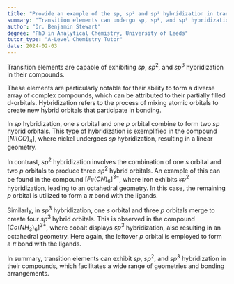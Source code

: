 ```yaml
---
title: "Provide an example of the sp, sp² and sp³ hybridization in transition elements"
summary: "Transition elements can undergo sp, sp², and sp³ hybridization in their compounds, allowing for diverse bonding and geometry in coordination complexes and other chemical structures."
author: "Dr. Benjamin Stewart"
degree: "PhD in Analytical Chemistry, University of Leeds"
tutor_type: "A-Level Chemistry Tutor"
date: 2024-02-03
---
```


Transition elements are capable of exhibiting $sp$, $sp^2$, and $sp^3$ hybridization in their compounds. 

These elements are particularly notable for their ability to form a diverse array of complex compounds, which can be attributed to their partially filled d-orbitals. Hybridization refers to the process of mixing atomic orbitals to create new hybrid orbitals that participate in bonding.

In $sp$ hybridization, one $s$ orbital and one $p$ orbital combine to form two $sp$ hybrid orbitals. This type of hybridization is exemplified in the compound $[Ni(CO)_4]$, where nickel undergoes $sp$ hybridization, resulting in a linear geometry.

In contrast, $sp^2$ hybridization involves the combination of one $s$ orbital and two $p$ orbitals to produce three $sp^2$ hybrid orbitals. An example of this can be found in the compound $[Fe(CN)_6]^{3-}$, where iron exhibits $sp^2$ hybridization, leading to an octahedral geometry. In this case, the remaining $p$ orbital is utilized to form a $\pi$ bond with the ligands.

Similarly, in $sp^3$ hybridization, one $s$ orbital and three $p$ orbitals merge to create four $sp^3$ hybrid orbitals. This is observed in the compound $[Co(NH_3)_6]^{3+}$, where cobalt displays $sp^3$ hybridization, also resulting in an octahedral geometry. Here again, the leftover $p$ orbital is employed to form a $\pi$ bond with the ligands.

In summary, transition elements can exhibit $sp$, $sp^2$, and $sp^3$ hybridization in their compounds, which facilitates a wide range of geometries and bonding arrangements.
    